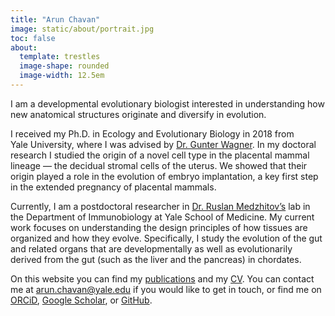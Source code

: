```yaml
---
title: "Arun Chavan" 
image: static/about/portrait.jpg
toc: false
about:
  template: trestles
  image-shape: rounded
  image-width: 12.5em
---
```


I am a developmental evolutionary biologist interested in understanding how new anatomical structures originate and diversify in evolution.

I received my Ph.D. in Ecology and Evolutionary Biology in 2018 from Yale University, where I was advised by [Dr. Gunter Wagner](https://eeb.yale.edu/people/faculty/gunter-wagner). In my doctoral research I studied the origin of a novel cell type in the placental mammal lineage — the decidual stromal cells of the uterus. We showed that their origin played a role in the evolution of embryo implantation, a key first step in the extended pregnancy of placental mammals.

Currently, I am a postdoctoral researcher in [Dr. Ruslan Medzhitov’s](https://medicine.yale.edu/immuno/people/ruslan_medzhitov.profile) lab in the Department of Immunobiology at Yale School of Medicine. My current work focuses on understanding the design principles of how tissues are organized and how they evolve. Specifically, I study the evolution of the gut and related organs that are developmentally as well as evolutionarily derived from the gut (such as the liver and the pancreas) in chordates. 

On this website you can find my [publications](publications.qmd) and my [CV](cv.qmd). You can contact me at [arun.chavan@yale.edu](mailto:arun.chavan@yale.edu) if you would like to get in touch, or find me on [ORCiD](https://orcid.org/0000-0002-0518-4713), [Google Scholar](https://scholar.google.com/citations?user=8ikC3u0AAAAJ&hl=en), or [GitHub](https://github.com/archavan). 
